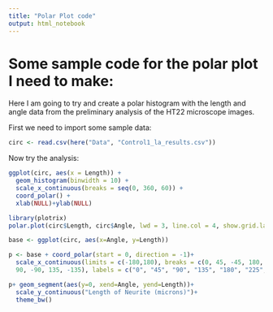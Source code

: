 ```yaml
---
title: "Polar Plot code"
output: html_notebook
---
```


# Some sample code for the polar plot I need to make:

Here I am going to try and create a polar histogram with the length and angle data from the preliminary analysis of the HT22 microscope images.

First we need to import some sample data:
```r
circ <- read.csv(here("Data", "Control1_la_results.csv"))
```

Now try the analysis:
```r
ggplot(circ, aes(x = Length)) +
  geom_histogram(binwidth = 10) +
  scale_x_continuous(breaks = seq(0, 360, 60)) +
  coord_polar() +
  xlab(NULL)+ylab(NULL)

library(plotrix)
polar.plot(circ$Length, circ$Angle, lwd = 3, line.col = 4, show.grid.labels=FALSE)
```

```r
base <- ggplot(circ, aes(x=Angle, y=Length))

p <- base + coord_polar(start = 0, direction = -1)+
  scale_x_continuous(limits = c(-180,180), breaks = c(0, 45, -45, 180, 
  90, -90, 135, -135), labels = c("0", "45", "90", "135", "180", "225", "270", "315"))

p+ geom_segment(aes(y=0, xend=Angle, yend=Length))+
  scale_y_continuous("Length of Neurite (microns)")+
  theme_bw()
  
```